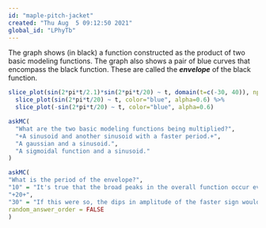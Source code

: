 ```yaml
---
id: "maple-pitch-jacket"
created: "Thu Aug  5 09:12:50 2021"
global_id: "LPhyTb"
---
```



The graph shows (in black) a function constructed as the product of two basic modeling functions. The graph also shows a pair of blue curves that encompass the black function. These are called the ***envelope*** of the black function.

```r
slice_plot(sin(2*pi*t/2.1)*sin(2*pi*t/20) ~ t, domain(t=c(-30, 40)), npts=500) %>%
  slice_plot(sin(2*pi*t/20) ~ t, color="blue", alpha=0.6) %>%
  slice_plot(-sin(2*pi*t/20) ~ t, color="blue", alpha=0.6)
```


```r
askMC(
  "What are the two basic modeling functions being multiplied?",
  "+A sinusoid and another sinusoid with a faster period.+",
  "A gaussian and a sinusoid.",
  "A sigmoidal function and a sinusoid."
)
```


```r
askMC(
"What is the period of the envelope?", 
"10" = "It's true that the broad peaks in the overall function occur every 10 time units. But a sine wave has two excursions from zero every cycle, one positive and one negative. So if the period of the envelope were 10, we would see an amplitude of the faster sinusoid near zero every 5 time units.",  
"+20+",
"30" = "If this were so, the dips in amplitude of the faster sign would occur every 15 time units.",
random_answer_order = FALSE
)
```
